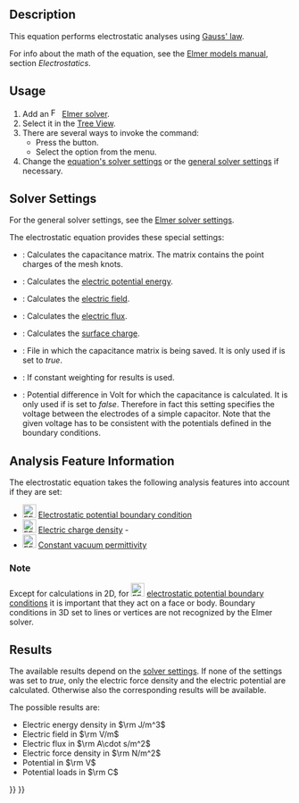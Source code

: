 <languages/>
<translate>

<!--T:4-->
{{Docnav
|[[FEM_EquationDeformation|Deformation Equation]]
|[[FEM_EquationElectricforce|Electricforce Equation]]
|[[FEM_Workbench|FEM]]
|IconL=FEM_EquationDeformation.svg
|IconR=FEM_EquationElectricforce.svg
|IconC=Workbench_FEM.svg
}}

<!--T:1-->
{{GuiCommand
|Name=FEM EquationElectrostatic
|MenuLocation=Solve → Electromagnetic Equations → Electrostatic Equation
|Workbenches=[[FEM_Workbench|FEM]]
|Version=0.19
|SeeAlso=[[FEM_EquationElectricforce|FEM Electricforce equation]], [[FEM_Example_Capacitance_Two_Balls|FEM Example Capacitance Two Balls]]
}}

==Description== <!--T:24-->

<!--T:2-->
This equation performs electrostatic analyses using [https://en.wikipedia.org/wiki/Gauss%27s_law Gauss' law].

<!--T:10-->
For info about the math of the equation, see the [http://www.elmerfem.org/blog/documentation/ Elmer models manual], section ''Electrostatics''.

==Usage== <!--T:11-->

<!--T:12-->
# Add an [[Image:FEM_SolverElmer.svg|16px|link=FEM_SolverElmer#Equations]] [[FEM_SolverElmer#Equations|Elmer solver]].
# Select it in the [[Tree_View|Tree View]].
# There are several ways to invoke the command:
#* Press the {{Button|[[Image:FEM_EquationElectrostatic.svg|16px]] [[FEM_EquationElectrostatic|Electrostatic Equation]]}} button.
#* Select the {{MenuCommand|Solve → Electromagnetic Equations → [[Image:FEM_EquationElectrostatic.svg|16px]] Electrostatic Equation}} option from the menu.
# Change the [[#Solver_Settings|equation's solver settings]] or the [[FEM_SolverElmer_SolverSettings|general solver settings]] if necessary.

==Solver Settings== <!--T:13-->

<!--T:14-->
For the general solver settings, see the [[FEM_SolverElmer_SolverSettings|Elmer solver settings]].

<!--T:15-->
The electrostatic equation provides these special settings:
* {{PropertyData|Calculate Capacitance Matrix}}: Calculates the capacitance matrix. The matrix contains the point charges of the mesh knots.
* {{PropertyData|Calculate Electric Energy}}: Calculates the [https://en.wikipedia.org/wiki/Electric_potential_energy electric potential energy].
* {{PropertyData|Calculate Electric Field}}: Calculates the [https://en.wikipedia.org/wiki/Electric_field electric field].
* {{PropertyData|Calculate Electric Flux}}: Calculates the [https://en.wikipedia.org/wiki/Electric_flux electric flux].
* {{PropertyData|Calculate Surface Charge}}: Calculates the [https://en.wikipedia.org/wiki/Surface_charge surface charge].
* {{PropertyData|Capacitance Matrix Filename}}: File in which the capacitance matrix is being saved. It is only used if {{PropertyData|Calculate Capacitance Matrix}} is set to ''true''.
* {{PropertyData|Constant Weights}}: If  constant weighting for results is used.
* {{PropertyData|Potential Difference}}: Potential difference in Volt for which the capacitance is calculated. It is only used if {{PropertyData|Calculate Capacitance Matrix}} is set to ''false''. Therefore in fact this setting specifies the voltage between the electrodes of a simple capacitor. Note that the given voltage has to be consistent with the potentials defined in the boundary conditions.

==Analysis Feature Information== <!--T:16-->

<!--T:17-->
The electrostatic equation takes the following analysis features into account if they are set:

<!--T:18-->
* [[Image:FEM_ConstraintElectrostaticPotential.svg|24px]] [[FEM_ConstraintElectrostaticPotential|Electrostatic potential boundary condition]]
* [[Image:FEM_ConstraintElectricChargeDensity.svg|24px]] [[FEM_ElectricChargeDensity|Electric charge density]] - {{Version|1.1}}
* [[Image:FEM_ConstantVacuumPermittivity.svg|24px]] [[FEM_ConstantVacuumPermittivity|Constant vacuum permittivity]]

===Note=== <!--T:19-->

<!--T:20-->
Except for calculations in 2D, for [[Image:FEM_ConstraintElectrostaticPotential.svg|24px]] [[FEM_ConstraintElectrostaticPotential|electrostatic potential boundary conditions]] it is important that they act on a face or body. Boundary conditions in 3D set to lines or vertices are not recognized by the Elmer solver.

==Results== <!--T:21-->

<!--T:22-->
The available results depend on the [[#Solver_Settings|solver settings]]. If none of the {{PropertyData|Calculate *}} settings was set to ''true'', only the electric force density and the electric potential are calculated. Otherwise also the corresponding results will be available.

<!--T:23-->
The possible results are:
* Electric energy density in <math>\rm J/m^3</math>
* Electric field in <math>\rm V/m</math>
* Electric flux in <math>\rm A\cdot s/m^2</math>
* Electric force density in <math>\rm N/m^2</math>
* Potential in <math>\rm V</math>
* Potential loads in <math>\rm C</math>


<!--T:5-->
{{Docnav
|[[FEM_EquationDeformation|Deformation Equation]]
|[[FEM_EquationElectricforce|Electricforce Equation]]
|[[FEM_Workbench|FEM]]
|IconL=FEM_EquationDeformation.svg
|IconR=FEM_EquationElectricforce.svg
|IconC=Workbench_FEM.svg
}}

</translate>
{{FEM_Tools_navi{{#translation:}}}}
{{Userdocnavi{{#translation:}}}}